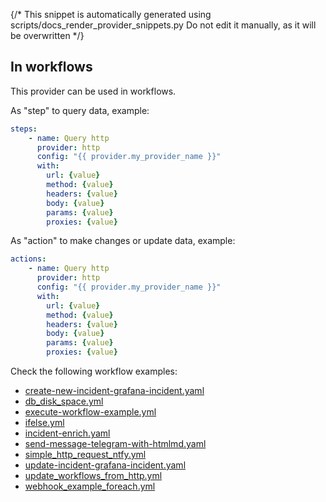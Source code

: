 {/* This snippet is automatically generated using scripts/docs_render_provider_snippets.py 
Do not edit it manually, as it will be overwritten */}


## In workflows

This provider can be used in workflows.


As "step" to query data, example:
```yaml
steps:
    - name: Query http
      provider: http
      config: "{{ provider.my_provider_name }}"
      with:
        url: {value}  
        method: {value}  
        headers: {value}  
        body: {value}  
        params: {value}  
        proxies: {value}  
```


As "action" to make changes or update data, example:
```yaml
actions:
    - name: Query http
      provider: http
      config: "{{ provider.my_provider_name }}"
      with:
        url: {value}  
        method: {value}  
        headers: {value}  
        body: {value}  
        params: {value}  
        proxies: {value}  
```




Check the following workflow examples:
- [create-new-incident-grafana-incident.yaml](https://github.com/keephq/keep/blob/main/examples/workflows/create-new-incident-grafana-incident.yaml)
- [db_disk_space.yml](https://github.com/keephq/keep/blob/main/examples/workflows/db_disk_space.yml)
- [execute-workflow-example.yml](https://github.com/keephq/keep/blob/main/examples/workflows/execute-workflow-example.yml)
- [ifelse.yml](https://github.com/keephq/keep/blob/main/examples/workflows/ifelse.yml)
- [incident-enrich.yaml](https://github.com/keephq/keep/blob/main/examples/workflows/incident-enrich.yaml)
- [send-message-telegram-with-htmlmd.yaml](https://github.com/keephq/keep/blob/main/examples/workflows/send-message-telegram-with-htmlmd.yaml)
- [simple_http_request_ntfy.yml](https://github.com/keephq/keep/blob/main/examples/workflows/simple_http_request_ntfy.yml)
- [update-incident-grafana-incident.yaml](https://github.com/keephq/keep/blob/main/examples/workflows/update-incident-grafana-incident.yaml)
- [update_workflows_from_http.yml](https://github.com/keephq/keep/blob/main/examples/workflows/update_workflows_from_http.yml)
- [webhook_example_foreach.yml](https://github.com/keephq/keep/blob/main/examples/workflows/webhook_example_foreach.yml)
